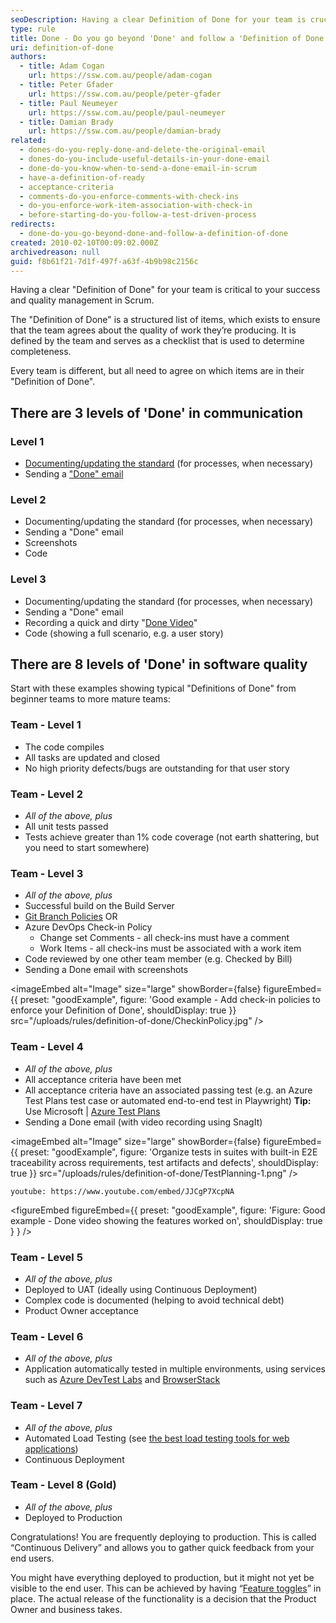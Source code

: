 ```yaml
---
seoDescription: Having a clear Definition of Done for your team is crucial to ensure quality management and success in Scrum.
type: rule
title: Done - Do you go beyond 'Done' and follow a 'Definition of Done'?
uri: definition-of-done
authors:
  - title: Adam Cogan
    url: https://ssw.com.au/people/adam-cogan
  - title: Peter Gfader
    url: https://ssw.com.au/people/peter-gfader
  - title: Paul Neumeyer
    url: https://ssw.com.au/people/paul-neumeyer
  - title: Damian Brady
    url: https://ssw.com.au/people/damian-brady
related:
  - dones-do-you-reply-done-and-delete-the-original-email
  - dones-do-you-include-useful-details-in-your-done-email
  - done-do-you-know-when-to-send-a-done-email-in-scrum
  - have-a-definition-of-ready
  - acceptance-criteria
  - comments-do-you-enforce-comments-with-check-ins
  - do-you-enforce-work-item-association-with-check-in
  - before-starting-do-you-follow-a-test-driven-process
redirects:
  - done-do-you-go-beyond-done-and-follow-a-definition-of-done
created: 2010-02-10T00:09:02.000Z
archivedreason: null
guid: f8b61f21-7d1f-497f-a63f-4b9b98c2156c
---
```


Having a clear "Definition of Done" for your team is critical to your success and quality management in Scrum.

The "Definition of Done" is a structured list of items, which exists to ensure that the team agrees about the quality of work they’re producing. It is defined by the team and serves as a checklist that is used to determine completeness.

Every team is different, but all need to agree on which items are in their "Definition of Done".
## There are 3 levels of 'Done' in communication

### Level 1

- [Documenting/updating the standard](/document-the-job) (for processes, when necessary)
- Sending a ["Done" email](/dones-do-you-reply-done-and-delete-the-original-email)

### Level 2

- Documenting/updating the standard (for processes, when necessary)
- Sending a "Done" email
- Screenshots
- Code

### Level 3

- Documenting/updating the standard (for processes, when necessary)
- Sending a "Done" email
- Recording a quick and dirty "[Done Video](/record-a-quick-and-dirty-done-video)"
- Code (showing a full scenario, e.g. a user story)

## There are 8 levels of 'Done' in software quality

Start with these examples showing typical "Definitions of Done" from beginner teams to more mature teams:

### Team - Level 1

- The code compiles
- All tasks are updated and closed
- No high priority defects/bugs are outstanding for that user story

### Team - Level 2

- _All of the above, plus_
- All unit tests passed
- Tests achieve greater than 1% code coverage (not earth shattering, but you need to start somewhere)

### Team - Level 3

- _All of the above, plus_
- Successful build on the Build Server
- [Git Branch Policies](/protect-your-master-branch) OR
- Azure DevOps Check-in Policy
  - Change set Comments - all check-ins must have a comment
  - Work Items - all check-ins must be associated with a work item
- Code reviewed by one other team member (e.g. Checked by Bill)
- Sending a Done email with screenshots

<imageEmbed
  alt="Image"
  size="large"
  showBorder={false}
  figureEmbed={{
    preset: "goodExample",
    figure: 'Good example - Add check-in policies to enforce your Definition of Done',
    shouldDisplay: true
  }}
  src="/uploads/rules/definition-of-done/CheckinPolicy.jpg"
/>

### Team - Level 4

- _All of the above, plus_
- All acceptance criteria have been met
- All acceptance criteria have an associated passing test (e.g. an Azure Test Plans test case or automated end-to-end test in Playwright)
  **Tip:** Use Microsoft | [Azure Test Plans](https://docs.microsoft.com/en-us/azure/devops/organizations/billing/buy-access-tfs-test-hub?view=azure-devops-2020#buy-monthly-access-to-azure-test-plans)
- Sending a Done email (with video recording using SnagIt)

<imageEmbed
  alt="Image"
  size="large"
  showBorder={false}
  figureEmbed={{
    preset: "goodExample",
    figure: 'Organize tests in suites with built-in E2E traceability across requirements, test artifacts and defects',
    shouldDisplay: true
  }}
  src="/uploads/rules/definition-of-done/TestPlanning-1.png"
/>

`youtube: https://www.youtube.com/embed/JJCgP7XcpNA`

<figureEmbed figureEmbed={{
  preset: "goodExample",
  figure: 'Figure: Good example - Done video showing the features worked on',
  shouldDisplay: true
} } />


### Team - Level 5

- _All of the above, plus_
- Deployed to UAT (ideally using Continuous Deployment)
- Complex code is documented (helping to avoid technical debt)
- Product Owner acceptance

### Team - Level 6

- _All of the above, plus_
- Application automatically tested in multiple environments, using services such as [Azure DevTest Labs](https://docs.microsoft.com/en-us/azure/devtest-labs/devtest-lab-overview) and [BrowserStack](https://www.browserstack.com/)

### Team - Level 7

- _All of the above, plus_
- Automated Load Testing (see [the best load testing tools for web applications](/the-best-load-testing-tools-for-web-applications))
- Continuous Deployment

### Team - Level 8 (Gold)

- _All of the above, plus_
- Deployed to Production

Congratulations! You are frequently deploying to production. This is called “Continuous Delivery” and allows you to gather quick feedback from your end users.

You might have everything deployed to production, but it might not yet be visible to the end user. This can be achieved by having “[Feature toggles](https://martinfowler.com/bliki/FeatureToggle.html)” in place. The actual release of the functionality is a decision that the Product Owner and business takes.